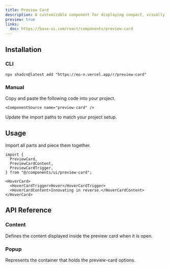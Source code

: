 ```yaml
---
title: Preview Card
description: A customizable component for displaying compact, visually appealing content previews.
preview: true
links:
  doc: https://base-ui.com/react/components/preview-card
---
```


<ComponentTabs name="preview-card-demo" />

## Installation

### CLI

```package-install
npx shadcn@latest add "https://eo-n.vercel.app/r/preview-card"
```

### Manual

<Steps>

  <Step>
    Copy and paste the following code into your project.

    <ComponentSource name="preview-card" />

  </Step>
  
  <Step>Update the import paths to match your project setup.</Step>

</Steps>

## Usage

Import all parts and piece them together.

```tsx
import {
  PreviewCard,
  PreviewCardContent,
  PreviewCardTrigger,
} from "@/components/ui/preview-card";
```

```tsx
<HoverCard>
  <HoverCardTrigger>Hover</HoverCardTrigger>
  <HoverCardContent>Innovating in reverse.</HoverCardContent>
</HoverCard>
```

## API Reference

### Content

Defines the content displayed inside the preview card when it is open.

<AutoTypeTable path="./types/docs/preview-card.ts" name="ContentProps" />

### Popup

Represents the container that holds the preview-card options.

<AutoTypeTable path="./types/docs/preview-card.ts" name="PopupProps" />
